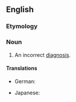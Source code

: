 ==English==

===Etymology===
{{prefix|en|mis|diagnosis}}

===Noun===
{{en-noun|~|misdiagnoses}}

# An incorrect [[diagnosis]].

====Translations====
{{trans-top|An incorrect diagnosis}}
* German: {{t+|de|Fehldiagnose|f}}
{{trans-mid}}
* Japanese: {{t-check|ja|誤診|tr=ごしん, goshin}}
{{trans-bottom}}